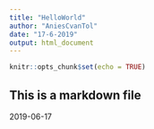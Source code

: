 ```yaml
---
title: "HelloWorld"
author: "AniesCvanTol"
date: "17-6-2019"
output: html_document
---
```


```r
knitr::opts_chunk$set(echo = TRUE)
```

## This is a markdown file

2019-06-17